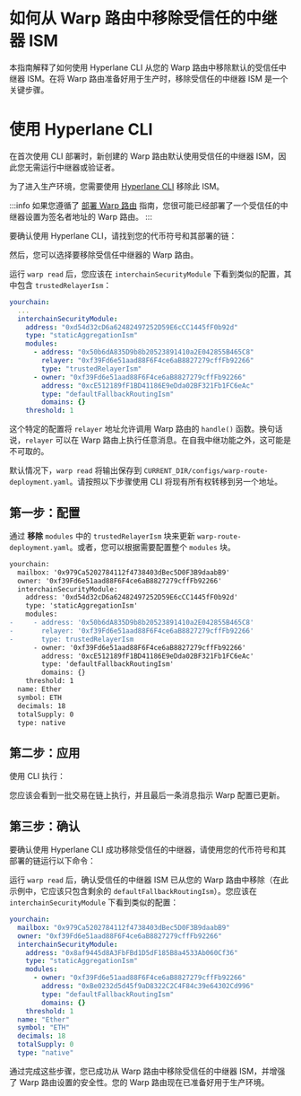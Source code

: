 
# 如何从 Warp 路由中移除受信任的中继器 ISM

本指南解释了如何使用 Hyperlane CLI 从您的 Warp 路由中移除默认的受信任中继器 ISM。在将 Warp 路由准备好用于生产时，移除受信任的中继器 ISM 是一个关键步骤。

# 使用 Hyperlane CLI

在首次使用 CLI 部署时，新创建的 Warp 路由默认使用受信任的中继器 ISM，因此您无需运行中继器或验证者。

为了进入生产环境，您需要使用 [Hyperlane CLI](https://hyperlane.cc/docs/reference/cli) 移除此 ISM。

<PrerequisitesPartial />

:::info
如果您遵循了 [部署 Warp 路由](https://hyperlane.cc/docs/guides/deploy-warp-route) 指南，您很可能已经部署了一个受信任的中继器设置为签名者地址的 Warp 路由。
:::

要确认使用 Hyperlane CLI，请找到您的代币符号和其部署的链：

<WarpReadSymbolChainPartial />

然后，您可以选择要移除受信任中继器的 Warp 路由。

运行 `warp read` 后，您应该在 `interchainSecurityModule` 下看到类似的配置，其中包含 `trustedRelayerIsm`：

```yaml {7-9}
yourchain:
  ...
  interchainSecurityModule:
    address: "0xd54d32cD6a62482497252D59E6cCC1445fF0b92d"
    type: "staticAggregationIsm"
    modules:
      - address: "0x50b6dA835D9b8b20523891410a2E042855B465C8"
        relayer: "0xf39Fd6e51aad88F6F4ce6aB8827279cffFb92266"
        type: "trustedRelayerIsm"
      - owner: "0xf39Fd6e51aad88F6F4ce6aB8827279cffFb92266"
        address: "0xcE512189fF1BD41186E9eDda02BF321Fb1FC6eAc"
        type: "defaultFallbackRoutingIsm"
        domains: {}
    threshold: 1
```

这个特定的配置将 `relayer` 地址允许调用 Warp 路由的 `handle()` 函数。换句话说，`relayer` 可以在 Warp 路由上执行任意消息。在自我中继功能之外，这可能是不可取的。

默认情况下，`warp read` 将输出保存到 `CURRENT_DIR/configs/warp-route-deployment.yaml`。请按照以下步骤使用 CLI 将现有所有权转移到另一个地址。

## 第一步：配置

通过 **移除** `modules` 中的 `trustedRelayerIsm` 块来更新 `warp-route-deployment.yaml`。或者，您可以根据需要配置整个 `modules` 块。

```diff title="warp-route-deployment.yaml"
yourchain:
  mailbox: '0x979Ca5202784112f4738403dBec5D0F3B9daabB9'
  owner: '0xf39Fd6e51aad88F6F4ce6aB8827279cffFb92266'
  interchainSecurityModule:
    address: '0xd54d32cD6a62482497252D59E6cCC1445fF0b92d'
    type: 'staticAggregationIsm'
    modules:
-     - address: '0x50b6dA835D9b8b20523891410a2E042855B465C8'
-       relayer: '0xf39Fd6e51aad88F6F4ce6aB8827279cffFb92266'
-       type: trustedRelayerIsm
      - owner: '0xf39Fd6e51aad88F6F4ce6aB8827279cffFb92266'
        address: '0xcE512189fF1BD41186E9eDda02BF321Fb1FC6eAc'
        type: 'defaultFallbackRoutingIsm'
        domains: {}
    threshold: 1
  name: Ether
  symbol: ETH
  decimals: 18
  totalSupply: 0
  type: native

```

## 第二步：应用

使用 CLI 执行：

<WarpApplySymbolConfigDefaultPartial />

您应该会看到一批交易在链上执行，并且最后一条消息指示 Warp 配置已更新。

## 第三步：确认

要确认使用 Hyperlane CLI 成功移除受信任的中继器，请使用您的代币符号和其部署的链运行以下命令：

<WarpReadSymbolChainPartial />

运行 `warp read` 后，确认受信任的中继器 ISM 已从您的 Warp 路由中移除（在此示例中，它应该只包含剩余的 `defaultFallbackRoutingIsm`）。您应该在 `interchainSecurityModule` 下看到类似的配置：

```yaml {8-11}
yourchain:
  mailbox: "0x979Ca5202784112f4738403dBec5D0F3B9daabB9"
  owner: "0xf39Fd6e51aad88F6F4ce6aB8827279cffFb92266"
  interchainSecurityModule:
    address: "0x8af9445d8A3FbFBd1D5dF185B8a4533Ab060Cf36"
    type: "staticAggregationIsm"
    modules:
      - owner: "0xf39Fd6e51aad88F6F4ce6aB8827279cffFb92266"
        address: "0xBe0232d5d45f9aD8322C2C4F84c39e64302Cd996"
        type: "defaultFallbackRoutingIsm"
        domains: {}
    threshold: 1
  name: "Ether"
  symbol: "ETH"
  decimals: 18
  totalSupply: 0
  type: "native"
```

通过完成这些步骤，您已成功从 Warp 路由中移除受信任的中继器 ISM，并增强了 Warp 路由设置的安全性。您的 Warp 路由现在已准备好用于生产环境。
